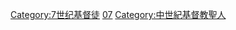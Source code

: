 {{Portal|基督教|歷史|人物}}
{{cat pair|6世紀基督教聖人|8世紀基督教聖人}}

[[Category:7世纪基督徒|Category:7世纪基督徒]]
[[Category:各世纪基督教聖人|07]]
[[Category:中世紀基督教聖人|Category:中世紀基督教聖人]]